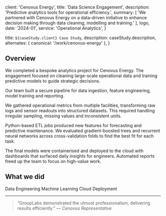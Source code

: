 
  client: 'Cenovus Energy',
  title: 'Data Science Engagement',
  description:
    'Predictive analytics tools for operational efficiency.',
  summary: [
    'We partnered with Cenovus Energy on a data-driven initiative to enhance decision making through data cleaning, modelling and training.'
  ],
  logo,
  date: '2024-01',
  service: 'Operational Analytics',
}

  title: `${caseStudy.client} Case Study`,
  description: caseStudy.description,
  alternates: { canonical: '/work/cenovus-energy' },
}

## Overview

We completed a bespoke analytics project for Cenovus Energy. The engagement focused on cleaning large-scale operational data and training predictive models to guide strategic decisions.

Our team built a secure pipeline for data ingestion, feature engineering, model training and reporting.

We gathered operational metrics from multiple facilities, transforming raw logs and sensor readouts into structured datasets. This required handling irregular sampling, missing values and inconsistent units.

Python-based ETL jobs produced new features for forecasting and predictive maintenance. We evaluated gradient-boosted trees and recurrent neural networks across cross-validation folds to find the best fit for each task.

The final models were containerised and deployed to the cloud with dashboards that surfaced daily insights for engineers. Automated reports freed up the team to focus on high-value work.

## What we did

<TagList>
  <TagListItem>Data Engineering</TagListItem>
  <TagListItem>Machine Learning</TagListItem>
  <TagListItem>Cloud Deployment</TagListItem>
</TagList>

<StatList>
  <StatListItem value="4 Months" label="Duration" />
</StatList>

---

> “GroupLabs demonstrated the utmost professionalism, delivering results efficiently.” — *Cenovus Representative*

